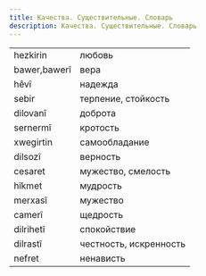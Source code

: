 ```yaml
---
title: Качества. Существительные. Словарь
description: Качества. Существительные. Словарь
---
```


|              |                        |
| ------------ | ---------------------- |
| hezkirin     | любовь                 |
| bawer,bawerî | вера                   |
| hêvî         | надежда                |
| sebir        | терпение, стойкость    |
| dilovanî     | доброта                |
| sernermî     | кротость               |
| xwegirtin    | самообладание          |
| dilsozî      | верность               |
| cesaret      | мужество, смелость     |
| hîkmet       | мудрость               |
| merxasî      | мужество               |
| camerî       | щедрость               |
| dilrihetî    | спокойствие            |
| dilrastî     | честность, искренность |
| nefret       | ненависть              |
